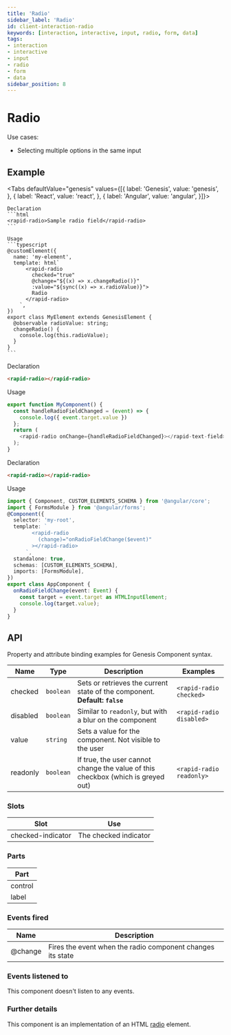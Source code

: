 ```yaml
---
title: 'Radio'
sidebar_label: 'Radio'
id: client-interaction-radio
keywords: [interaction, interactive, input, radio, form, data]
tags:
- interaction
- interactive
- input
- radio
- form
- data
sidebar_position: 8
---
```



# Radio

Use cases:
* Selecting multiple options in the same input

## Example

<RadioDemo />

<Tabs defaultValue="genesis" values={[{ label: 'Genesis', value: 'genesis', }, { label: 'React', value: 'react', }, { label: 'Angular', value: 'angular', }]}>

  <TabItem value="genesis">

    Declaration
    ```html
    <rapid-radio>Sample radio field</rapid-radio>
    ```

    Usage
    ```typescript
    @customElement({
      name: 'my-element',
      template: html`
          <rapid-radio
            checked="true"
            @change="${(x) => x.changeRadio()}"
            :value="${sync((x) => x.radioValue)}">
            Radio
          </rapid-radio>
        `,
    })
    export class MyElement extends GenesisElement {
      @observable radioValue: string;
      changeRadio() {
        console.log(this.radioValue);
      }
    }
    ```

  </TabItem>
  <TabItem value="react">

  Declaration
  ```html
  <rapid-radio></rapid-radio>
  ```
  Usage
  ```typescript
  export function MyComponent() {
    const handleRadioFieldChanged = (event) => {
      console.log({ event.target.value })
    };
    return (
      <rapid-radio onChange={handleRadioFieldChanged}></rapid-text-field>
    );
  }
  ```
</TabItem>
  <TabItem value="angular">

  Declaration
  ```html
  <rapid-radio></rapid-radio>
  ```

  Usage
  ```typescript
  import { Component, CUSTOM_ELEMENTS_SCHEMA } from '@angular/core';
  import { FormsModule } from '@angular/forms';
  @Component({
    selector: 'my-root',
    template: `
          <rapid-radio
            (change)="onRadioFieldChange($event)"
          ></rapid-radio>
        `,
    standalone: true,
    schemas: [CUSTOM_ELEMENTS_SCHEMA],
    imports: [FormsModule],
  })
  export class AppComponent {
    onRadioFieldChange(event: Event) {
      const target = event.target as HTMLInputElement;
      console.log(target.value);
    }
  }
  ```
</TabItem>
</Tabs>

## API

Property and attribute binding examples for Genesis Component syntax.

| Name     | Type      | Description                                                                      | Examples |
|----------|-----------|----------------------------------------------------------------------------------|---|
| checked  | `boolean` | Sets or retrieves the current state of the component. **Default: `false`**       | `<rapid-radio checked>` |
| disabled | `boolean` | Similar to `readonly`, but with a blur on the component                          | `<rapid-radio disabled>` |
| value    | `string`  | Sets a value for the component. Not visible to the user                          | |
| readonly | `boolean` | If true, the user cannot change the value of this checkbox (which is greyed out) | `<rapid-radio readonly>` |

### Slots

| Slot | Use |
|---|---|
| checked-indicator	| The checked indicator |

### Parts

| Part |
|---|
| control |	The element representing the visual radio control |
| label |	The label |

### Events fired
| Name    | Description                                 |
|---------|---------------------------------------------|
| @change | Fires the event when the radio component changes its state |

### Events listened to
This component doesn't listen to any events.

### Further details
This component is an implementation of an HTML [radio](https://developer.mozilla.org/en-US/docs/Web/HTML/Element/input/radio) element.
